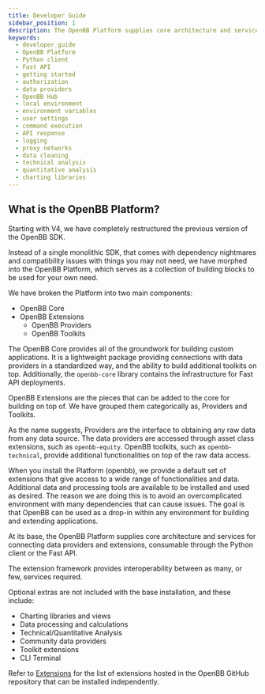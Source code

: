 ```yaml
---
title: Developer Guide
sidebar_position: 1
description: The OpenBB Platform supplies core architecture and services for connecting data providers and extensions, consumable through the Python client or the Fast API
keywords:
  - developer_guide
  - OpenBB Platform
  - Python client
  - Fast API
  - getting started
  - authorization
  - data providers
  - OpenBB Hub
  - local environment
  - environment variables
  - user settings
  - command execution
  - API response
  - logging
  - proxy networks
  - data cleaning
  - technical analysis
  - quantitative analysis
  - charting libraries
---
```



<HeadTitle title="Developer Guide - Usage | OpenBB Platform Docs" />

## What is the OpenBB Platform?

Starting with V4, we have completely restructured the previous version of the OpenBB SDK.

Instead of a single monolithic SDK, that comes with dependency nightmares and compatibility issues with things you may not need, we have morphed into the OpenBB Platform, which serves as a collection of building blocks to be used for your own need.

We have broken the Platform into two main components:

- OpenBB Core
- OpenBB Extensions
  - OpenBB Providers
  - OpenBB Toolkits

The OpenBB Core provides all of the groundwork for building custom applications. It is a lightweight package providing connections with data providers in a standardized way, and the ability to build additional toolkits on top. Additionally, the `openbb-core` library contains the infrastructure for Fast API deployments.

OpenBB Extensions are the pieces that can be added to the core for building on top of. We have grouped them categorically as, Providers and Toolkits.

As the name suggests, Providers are the interface to obtaining any raw data from any data source. The data providers are accessed through asset class extensions, such as `openbb-equity`. OpenBB toolkits, such as `openbb-technical`, provide additional functionalities on top of the raw data access.

When you install the Platform (openbb), we provide a default set of extensions that give access to a wide range of functionalities and data. Additional data and processing tools are available to be installed and used as desired. The reason we are doing this is to avoid an overcomplicated environment with many dependencies that can cause issues. The goal is that OpenBB can be used as a drop-in within any environment for building and extending applications.

At its base, the OpenBB Platform supplies core architecture and services for connecting data providers and extensions, consumable through the Python client or the Fast API.

The extension framework provides interoperability between as many, or few, services required.

Optional extras are not included with the base installation, and these include:

- Charting libraries and views
- Data processing and calculations
- Technical/Quantitative Analysis
- Community data providers
- Toolkit extensions
- CLI Terminal

Refer to [Extensions](/platform/user_guides/extensions) for the list of extensions hosted in the OpenBB GitHub repository that can be installed independently.
